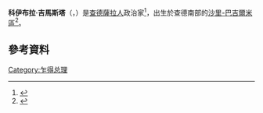 {{Infobox Prime Minister 
| name         = 科伊布拉·吉馬斯塔
| image        =
| order        = [[查德總理|查德總理]]
| president    = [[伊德里斯·德比|伊德里斯·德比]]
| term_start   = 1995年4月18日
| term_end     = 1997年5月17日
| predecessor  = [[德爾瓦·卡西雷·庫馬科耶|德爾瓦·卡西雷·庫馬科耶]]
| successor    = [[納蘇爾·蓋朗杜克西亞·瓦伊杜|納蘇爾·蓋朗杜克西亞·瓦伊杜]]
| birth_date   = 1950年
| death_date   = {{death date|2007|1|30|mf=n}}
| nationality  = {{flagicon|Chad}} [[查德|查德]]
| birth_place  = 
| death_place  = 
| party        = {{link-en|民主共和聯盟 (查德)|Union for Democracy and Republic (Chad)|民主共和聯盟}}
}}

'''科伊布拉·吉馬斯塔'''（{{Lang-en|'''Koibla Djimasta'''}}，{{bd|1950年||2007年|1月30日}}）是[[查德|查德]][[薩拉人|薩拉人]]政治家<ref name=death>{{Cite web |url=http://democratie.francophonie.org/IMG/pdf/Lettre_information_AOMF_04.pdf |title=存档副本 |access-date=2014-03-06 |archive-date=2012-02-07 |archive-url=https://web.archive.org/web/20120207074139/http://democratie.francophonie.org/IMG/pdf/Lettre_information_AOMF_04.pdf |dead-url=no }}</ref>，出生於查德南部的[[沙里-巴吉爾米區|沙里-巴吉爾米區]]<ref>{{Cite journal|author=Buijtenhuijs, Robert|title=Transition et élections au Tchad, 1993-1997: restauration autoritaire et recomposition politique|publisher=Karthala|year=1998|pages=318|isbn=2-86537-868-3}}</ref>。

== 參考資料 ==
{{Reflist}}

[[Category:乍得总理|Category:乍得总理]]